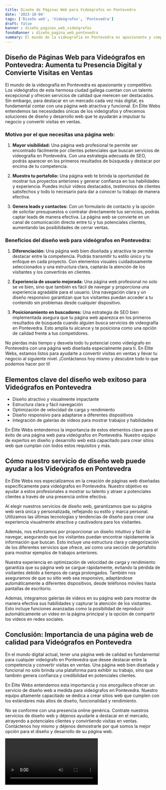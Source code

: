 ```yaml
---
title: Diseño de Páginas Web para Videógrafos en Pontevedra
date: '2023-10-04'
tags: ['Diseño web', 'Videógrafos', 'Pontevedra']
draft: false
banner : diseño_paginas_web_videógrafos
fondoBanner : diseño_pagina_web_pontevedra
summary: El mundo de la videografía en Pontevedra es apasionante y competitivo. Los videógrafos de esta hermosa ciudad gallega cuentan con un talento excepcional y ofrecen servicios de calidad que merecen ser destacados. Sin embargo, para destacar en un mercado cada vez más digital, es fundamental contar con una página web atractiva y funcional. En Élite Webs entendemos las necesidades únicas de los videógrafos y ofrecemos soluciones de diseño y desarrollo web que te ayudarán a impulsar tu negocio y convertir visitas en ventas.
---
```


## **Diseño de Páginas Web para Videógrafos en Pontevedra: Aumenta tu Presencia Digital y Convierte Visitas en Ventas**

El mundo de la videografía en Pontevedra es apasionante y competitivo. Los videógrafos de esta hermosa ciudad gallega cuentan con un talento excepcional y ofrecen servicios de calidad que merecen ser destacados. Sin embargo, para destacar en un mercado cada vez más digital, es fundamental contar con una página web atractiva y funcional. En Élite Webs entendemos las necesidades únicas de los videógrafos y ofrecemos soluciones de diseño y desarrollo web que te ayudarán a impulsar tu negocio y convertir visitas en ventas.

### **Motivo por el que necesitas una página web:**

1. **Mayor visibilidad:** Una página web profesional te permite ser encontrado fácilmente por clientes potenciales que buscan servicios de videografía en Pontevedra. Con una estrategia adecuada de SEO, podrás aparecer en los primeros resultados de búsqueda y destacar por encima de tu competencia.

2. **Muestra tu portafolio:** Una página web te brinda la oportunidad de mostrar tus proyectos anteriores y generar confianza en tus habilidades y experiencia. Puedes incluir vídeos destacados, testimonios de clientes satisfechos y todo lo necesario para dar a conocer tu trabajo de manera efectiva.

3. **Genera leads y contactos:** Con un formulario de contacto y la opción de solicitar presupuestos o contratar directamente tus servicios, podrás captar leads de manera efectiva. La página web se convierte en un canal de comunicación directo entre tú y tus potenciales clientes, aumentando las posibilidades de cerrar ventas.

### **Beneficios del diseño web para videógrafos en Pontevedra:**

1. **Diferenciación:** Una página web bien diseñada y atractiva te permite destacar entre la competencia. Podrás transmitir tu estilo único y tu enfoque en cada proyecto. Con elementos visuales cuidadosamente seleccionados y una estructura clara, captarás la atención de los visitantes y los convertirás en clientes.

2. **Experiencia de usuario mejorada:** Una página web profesional no solo se ve bien, sino que también es fácil de navegar y proporciona una experiencia agradable para el usuario. Una navegación clara y un diseño responsivo garantizan que tus visitantes puedan acceder a tu contenido sin problemas desde cualquier dispositivo.

3. **Posicionamiento en buscadores:** Una estrategia de SEO bien implementada asegura que tu página web aparezca en los primeros resultados de búsqueda cuando alguien busca servicios de videografía en Pontevedra. Esto amplía tu alcance y te posiciona como una opción de calidad frente a tus competidores.

No pierdas más tiempo y desvela todo tu potencial como videógrafo en Pontevedra con una página web diseñada especialmente para ti. En Élite Webs, estamos listos para ayudarte a convertir visitas en ventas y llevar tu negocio al siguiente nivel. ¡Contáctanos hoy mismo y descubre todo lo que podemos hacer por ti!

<GifSeo />

<Cta />

## Elementos clave del diseño web exitoso para Videógrafos en Pontevedra

- Diseño atractivo y visualmente impactante
- Estructura clara y fácil navegación
- Optimización de velocidad de carga y rendimiento
- Diseño responsivo para adaptarse a diferentes dispositivos
- Integración de galerías de videos para mostrar trabajos y habilidades

En Élite Webs entendemos la importancia de estos elementos clave para el éxito de una página web para videógrafos en Pontevedra. Nuestro equipo de expertos en diseño y desarrollo web está capacitado para crear sitios web que cumplan con todos estos requisitos y más.

## Cómo nuestro servicio de diseño web puede ayudar a los Videógrafos en Pontevedra

En Élite Webs nos especializamos en la creación de páginas web diseñadas específicamente para videógrafos en Pontevedra. Nuestro objetivo es ayudar a estos profesionales a mostrar su talento y atraer a potenciales clientes a través de una presencia online efectiva.

Al elegir nuestros servicios de diseño web, garantizamos que su página web será única y personalizada, reflejando su estilo y marca personal. Utilizamos las últimas tecnologías y tendencias de diseño para crear una experiencia visualmente atractiva y cautivadora para los visitantes.

Además, nos esforzamos por proporcionar un diseño intuitivo y fácil de navegar, asegurando que los visitantes puedan encontrar rápidamente la información que buscan. Esto incluye una estructura clara y categorización de los diferentes servicios que ofrece, así como una sección de portafolio para mostrar ejemplos de trabajos anteriores.

Nuestra experiencia en optimización de velocidad de carga y rendimiento garantiza que su página web se cargue rápidamente, evitando la pérdida de visitantes debido a tiempos de carga prolongados. También nos aseguramos de que su sitio web sea responsivo, adaptándose automáticamente a diferentes dispositivos, desde teléfonos móviles hasta pantallas de escritorio.

Además, integramos galerías de videos en su página web para mostrar de manera efectiva sus habilidades y capturar la atención de los visitantes. Esto incluye funciones avanzadas como la posibilidad de reproducir automáticamente un video en la página principal y la opción de compartir los videos en redes sociales.

## Conclusión: Importancia de una página web de calidad para Videógrafos en Pontevedra

En el mundo digital actual, tener una página web de calidad es fundamental para cualquier videógrafo en Pontevedra que desee destacar entre la competencia y convertir visitas en ventas. Una página web bien diseñada y funcional no solo brinda una plataforma para exhibir su trabajo, sino que también genera confianza y credibilidad en potenciales clientes.

En Élite Webs entendemos esta importancia y nos enorgullece ofrecer un servicio de diseño web a medida para videógrafos en Pontevedra. Nuestro equipo altamente capacitado se dedica a crear sitios web que cumplen con los estándares más altos de diseño, funcionalidad y rendimiento.

No se conforme con una presencia online genérica. Contrate nuestros servicios de diseño web y déjenos ayudarle a destacar en el mercado, atrayendo a potenciales clientes y convirtiendo visitas en ventas. Contáctenos hoy mismo y déjenos demostrarle por qué somos la mejor opción para el diseño y desarrollo de su página web.

<Video />

<CtaBot job='Videógrafos' city='Pontevedra'/>

<Gmaps query='Pontevedra+españa+maps' />